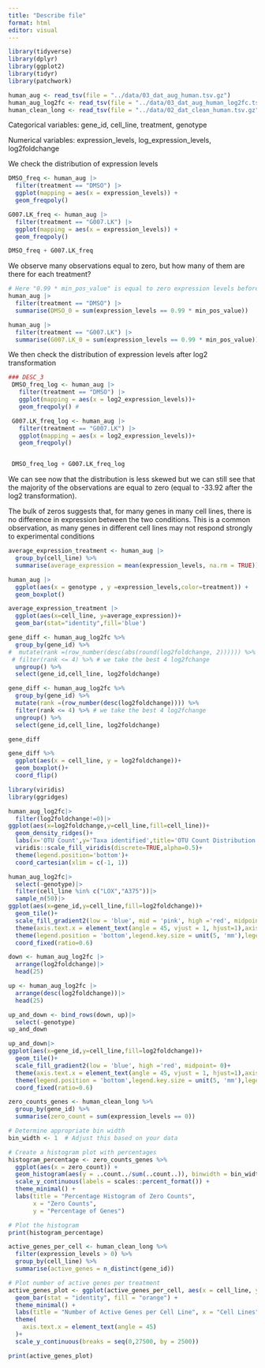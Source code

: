 ```yaml
---
title: "Describe file"
format: html
editor: visual
---
```


```r
library(tidyverse)
library(dplyr)
library(ggplot2)
library(tidyr)
library(patchwork)

human_aug <- read_tsv(file = "../data/03_dat_aug_human.tsv.gz")
human_aug_log2fc <- read_tsv(file = "../data/03_dat_aug_human_log2fc.tsv.gz")
human_clean_long <- read_tsv(file = "../data/02_dat_clean_human.tsv.gz")
```

Categorical variables: gene_id, cell_line, treatment, genotype

Numerical variables: expression_levels, log_expression_levels, log2foldchange

We check the distribution of expression levels

```r
DMSO_freq <- human_aug |> 
  filter(treatment == "DMSO") |> 
  ggplot(mapping = aes(x = expression_levels)) +
  geom_freqpoly()

G007.LK_freq <- human_aug |>
  filter(treatment == "G007.LK") |> 
  ggplot(mapping = aes(x = expression_levels)) +
  geom_freqpoly()

DMSO_freq + G007.LK_freq
```

We observe many observations equal to zero, but how many of them are there for each treatment?

```r
# Here "0.99 * min_pos_value" is equal to zero expression levels before adding the offset 
human_aug |> 
  filter(treatment == "DMSO") |> 
  summarise(DMSO_0 = sum(expression_levels == 0.99 * min_pos_value))

human_aug |>
  filter(treatment == "G007.LK") |> 
  summarise(G007.LK_0 = sum(expression_levels == 0.99 * min_pos_value))
```

We then check the distribution of expression levels after log2 transformation

```r
### DESC_3
 DMSO_freq_log <- human_aug |>
   filter(treatment == "DMSO") |>
   ggplot(mapping = aes(x = log2_expression_levels))+
   geom_freqpoly() #

 G007.LK_freq_log <- human_aug |>
   filter(treatment == "G007.LK") |>
   ggplot(mapping = aes(x = log2_expression_levels))+
   geom_freqpoly()


 DMSO_freq_log + G007.LK_freq_log
```

We can see now that the distribution is less skewed but we can still see that the majority of the observations are equal to zero (equal to -33.92 after the log2 transformation).

The bulk of zeros suggests that, for many genes in many cell lines, there is no difference in expression between the two conditions. This is a common observation, as many genes in different cell lines may not respond strongly to experimental conditions

```r
average_expression_treatment <- human_aug |>
  group_by(cell_line) %>%
  summarise(average_expression = mean(expression_levels, na.rm = TRUE))

human_aug |> 
  ggplot(aes(x = genotype , y =expression_levels,color=treatment)) +
  geom_boxplot()

average_expression_treatment |>
  ggplot(aes(x=cell_line, y=average_expression))+
  geom_bar(stat="identity",fill='blue')
```

```r
gene_diff <- human_aug_log2fc %>%
  group_by(gene_id) %>%
#  mutate(rank =(row_number(desc(abs(round(log2foldchange, 2)))))) %>%
 # filter(rank <= 4) %>% # we take the best 4 log2fchange
  ungroup() %>%
  select(gene_id,cell_line, log2foldchange)
```

```r

gene_diff <- human_aug_log2fc %>%
  group_by(gene_id) %>%
  mutate(rank =(row_number(desc(log2foldchange)))) %>%
  filter(rank <= 4) %>% # we take the best 4 log2fchange
  ungroup() %>%
  select(gene_id,cell_line, log2foldchange) 

gene_diff
```

```r
gene_diff %>% 
  ggplot(aes(x = cell_line, y = log2foldchange))+
  geom_boxplot()+
  coord_flip()
```

```r
library(viridis)
library(ggridges)

human_aug_log2fc|>
  filter(log2foldchange!=0)|>
ggplot(aes(x=log2foldchange,y=cell_line,fill=cell_line))+
  geom_density_ridges()+
  labs(x='OTU Count',y='Taxa identified',title='OTU Count Distribution for 5 Taxa Stratified on Site',caption='Data from blah blah')+
  viridis::scale_fill_viridis(discrete=TRUE,alpha=0.5)+
  theme(legend.position='bottom')+
  coord_cartesian(xlim = c(-1, 1))

```

```r
human_aug_log2fc|>
  select(-genotype)|>
  filter(cell_line %in% c("LOX","A375"))|>
  sample_n(50)|>
ggplot(aes(x=gene_id,y=cell_line,fill=log2foldchange))+
  geom_tile()+
  scale_fill_gradient2(low = 'blue', mid = 'pink', high ='red', midpoint= 0)+
  theme(axis.text.x = element_text(angle = 45, vjust = 1, hjust=1),axis.text=element_text(size=4),axis.title=element_text(size=5))+
  theme(legend.position = 'bottom',legend.key.size = unit(5, 'mm'),legend.title=element_text(size=5),legend.text=element_text(size=5))+
  coord_fixed(ratio=0.6)
```

```r
down <- human_aug_log2fc |>
  arrange(log2foldchange)|>
  head(25)

up <- human_aug_log2fc |>
  arrange(desc(log2foldchange))|>
  head(25)

up_and_down <- bind_rows(down, up)|>
  select(-genotype)
up_and_down

up_and_down|>
ggplot(aes(x=gene_id,y=cell_line,fill=log2foldchange))+
  geom_tile()+
  scale_fill_gradient2(low = 'blue', high ='red', midpoint= 0)+
  theme(axis.text.x = element_text(angle = 45, vjust = 1, hjust=1),axis.text=element_text(size=4),axis.title=element_text(size=5))+
  theme(legend.position = 'bottom',legend.key.size = unit(5, 'mm'),legend.title=element_text(size=5),legend.text=element_text(size=5))+
  coord_fixed(ratio=0.6)
```

```r
zero_counts_genes <- human_clean_long %>%
  group_by(gene_id) %>%
  summarise(zero_count = sum(expression_levels == 0))

# Determine appropriate bin width
bin_width <- 1  # Adjust this based on your data

# Create a histogram plot with percentages
histogram_percentage <- zero_counts_genes %>%
  ggplot(aes(x = zero_count)) +
  geom_histogram(aes(y = ..count../sum(..count..)), binwidth = bin_width, fill = "green") +
  scale_y_continuous(labels = scales::percent_format()) +
  theme_minimal() +
  labs(title = "Percentage Histogram of Zero Counts",
       x = "Zero Counts",
       y = "Percentage of Genes")

# Plot the histogram
print(histogram_percentage)
```

```r
active_genes_per_cell <- human_clean_long %>%
  filter(expression_levels > 0) %>%
  group_by(cell_line) %>%
  summarise(active_genes = n_distinct(gene_id))

# Plot number of active genes per treatment
active_genes_plot <- ggplot(active_genes_per_cell, aes(x = cell_line, y = active_genes)) +
  geom_bar(stat = "identity", fill = "orange") +
  theme_minimal() +
  labs(title = "Number of Active Genes per Cell Line", x = "Cell Lines", y = "Number of Active Genes")+
  theme(
    axis.text.x = element_text(angle = 45)
  )+
  scale_y_continuous(breaks = seq(0,27500, by = 2500))

print(active_genes_plot)
```
